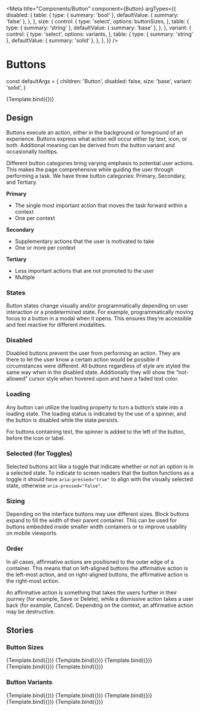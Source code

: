 <!-- Button.stories.mdx-->


<Meta
  title="Components/Button"
  component={Button}
  argTypes={{
    disabled: {
      table: {
        type: { summary: 'bool' },
        defaultValue: { summary: 'false' },
      },
    },
    size: {
      control: {
        type: 'select',
        options: buttonSizes,
      },
      table: {
        type: { summary: 'string' },
        defaultValue: { summary: 'base' },
      },
    },
    variant: {
      control: {
        type: 'select',
        options: variants,
      },
      table: {
        type: { summary: 'string' },
        defaultValue: { summary: 'solid' },
      },
    },
  }}
/>

# Buttons

const defaultArgs = {
  children: 'Button',
  disabled: false,
  size: 'base',
  variant: 'solid',
}

<Canvas>
  <Story name="Default" args={defaultArgs}>
    {Template.bind({})}
  </Story>
</Canvas>

<ArgsTable of={Button} story="^" />

## Design

Buttons execute an action, either in the background or foreground of an experience. Buttons express what action will occur either by text, icon, or both. Additional meaning can be derived from the button variant and occasionally tooltips.

Different button categories bring varying emphasis to potential user actions. This makes the page comprehensive while guiding the user through performing a task. We have three button categories: Primary, Secondary, and Tertiary.

**Primary**

- The single most important action that moves the task forward within a context
- One per context

**Secondary**

- Supplementary actions that the user is motivated to take
- One or more per context

**Tertiary**

- Less important actions that are not promoted to the user
- Multiple

### States

Button states change visually and/or programmatically depending on user interaction or a predetermined state. For example, programmatically moving focus to a button in a modal when it opens. This ensures they’re accessible and feel reactive for different modalities.

### Disabled

Disabled buttons prevent the user from performing an action. They are there to let the user know a certain action would be possible if circumstances were different. All buttons regardless of style are styled the same way when in the disabled state. Additionally they will show the “not-allowed” cursor style when hovered upon and have a faded text color.

### Loading

Any button can utilize the loading property to turn a button’s state into a loading state. The loading status is indicated by the use of a spinner, and the button is disabled while the state persists.

For buttons containing text, the spinner is added to the left of the button, before the icon or label.

### Selected (for Toggles)

Selected buttons act like a toggle that indicate whether or not an option is in a selected state. To indicate to screen readers that the button functions as a toggle it should have `aria-pressed="true"` to align with the visually selected state, otherwise `aria-pressed="false"`.

### Sizing

Depending on the interface buttons may use different sizes. Block buttons expand to fill the width of their parent container. This can be used for buttons embedded inside smaller width containers or to improve usability on mobile viewports.

### Order

In all cases, affirmative actions are positioned to the outer edge of a container. This means that on left-aligned buttons the affirmative action is the left-most action, and on right-aligned buttons, the affirmative action is the right-most action.

An affirmative action is something that takes the users further in their journey (for example, Save or Delete), while a dismissive action takes a user back (for example, Cancel). Depending on the context, an affirmative action may be destructive.

## Stories

### Button Sizes

<Canvas>
  <Story name="xs" args={{ ...defaultArgs, size: 'xs' }}>
    {Template.bind({})}
  </Story>
  <Story name="sm" args={{ ...defaultArgs, size: 'sm' }}>
    {Template.bind({})}
  </Story>
  <Story name="base" args={{ ...defaultArgs, size: 'base' }}>
    {Template.bind({})}
  </Story>
  <Story name="lg" args={{ ...defaultArgs, size: 'lg' }}>
    {Template.bind({})}
  </Story>
  <Story name="xl" args={{ ...defaultArgs, size: 'xl' }}>
    {Template.bind({})}
  </Story>
</Canvas>

### Button Variants

<Canvas>
  <Story name="Primary" args={{ ...defaultArgs, variant: 'primary' }}>
    {Template.bind({})}
  </Story>
  <Story name="Solid" args={{ ...defaultArgs, variant: 'solid' }}>
    {Template.bind({})}
  </Story>
  <Story name="Outline" args={{ ...defaultArgs, variant: 'outline' }}>
    {Template.bind({})}
  </Story>
  <Story name="Ghost" args={{ ...defaultArgs, variant: 'ghost' }}>
    {Template.bind({})}
  </Story>
  <Story name="Link" args={{ ...defaultArgs, variant: 'link' }}>
    {Template.bind({})}
  </Story>
</Canvas>
